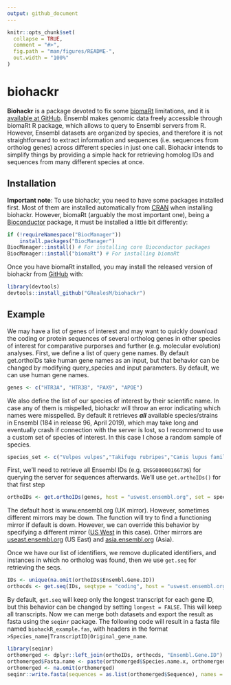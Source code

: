 ```yaml
---
output: github_document
---
```


<!-- README.md is generated from README.Rmd. Please edit that file -->

```r
knitr::opts_chunk$set(
  collapse = TRUE,
  comment = "#>",
  fig.path = "man/figures/README-",
  out.width = "100%"
)
```
# biohackr

<!-- badges: start -->
<!-- badges: end -->

**Biohackr** is a package devoted to fix some [biomaRt](https://bioconductor.org/packages/release/bioc/html/biomaRt.html) limitations, and it is [available at GitHub](https://github.com/GRealesM/biohackr/).
Ensembl makes genomic data freely accessible through biomaRt R package, which allows to query to Ensembl servers from R. However, Ensembl datasets are organized by species, and therefore it is not straightforward to extract information and sequences (i.e. sequences from ortholog genes) across different species in just one call. 
Biohackr intends to simplify things by providing a simple hack for retrieving homolog IDs and sequences from many different species at once.

## Installation

**Important note**: To use biohackr, you need to have some packages installed first. Most of them are installed automatically from [CRAN](https://cran.r-project.org/) when installing biohackr. However, biomaRt (arguably the most important one), being a [Bioconductor](https://bioconductor.org) package, it must be installed a little bit differently:

```r
if (!requireNamespace("BiocManager"))
    install.packages("BiocManager")
BiocManager::install() # For installing core Bioconductor packages
BiocManager::install("biomaRt") # For installing biomaRt
```

Once you have biomaRt installed, you may install the released version of biohackr from [GitHub](https://github.com/GRealesM/) with:

``` r
library(devtools)
devtools::install_github("GRealesM/biohackr")
```

## Example

We may have a list of genes of interest and may want to quickly download the coding or protein sequences of several ortholog genes in other species of interest for comparative purporses and further (e.g. molecular evolution) analyses. 
First, we define a list of query gene names. By default get.orthoIDs take human gene names as an input, but that behavior can be changed by modifying query_species and input parameters. By default, we can use human gene names.
```r
genes <- c("HTR3A", "HTR3B", "PAX9", "APOE")
```
We also define the list of our species of interest by their scientific name. In case any of them is mispelled, biohackr will throw an error indicating which names were misspelled. By default it retrieves **_all_** available species/strains in Ensembl (184 in release 96, April 2019), which may take long and eventually crash if connection with the server is lost, so I recommend to use a custom set of species of interest. In this case I chose a random sample of species.

```r
species_set <- c("Vulpes vulpes","Takifugu rubripes","Canis lupus familiaris","Rhinopithecus bieti","Anser brachyrhynchus","Coturnix japonica","Peromyscus maniculatus bairdii","Urocitellus parryii","Canis lupus dingo","Ochotona princeps","Chinchilla lanigera")
```
First, we'll need to retrieve all Ensembl IDs (e.g. `ENSG00000166736`) for querying the server for sequences afterwards. We'll use `get.orthoIDs()` for that first step
```r
orthoIDs <- get.orthoIDs(genes, host = "uswest.ensembl.org", set = species_set)
```
The default host is www.ensembl.org (UK mirror). However, sometimes different mirrors may be down. The function will try to find a functioning mirror if default is down. However, we can override this behavior by specifying a different mirror ([US West](https://uswest.ensembl.org) in this case). Other mirrors are [useast.ensembl.org](https://useast.ensembl.org) (US East) and [asia.ensembl.org](https://asia.ensembl.org) (Asia).

Once we have our list of identifiers, we remove duplicated identifiers, and instances in which no ortholog was found, then we use `get.seq` for retrieving the seqs.
```r
IDs <- unique(na.omit(orthoIDs$Ensembl.Gene.ID))
orthocds <- get.seq(IDs, seqtype = "coding", host = "uswest.ensembl.org")
```
By default, `get.seq` will keep only the longest transcript for each gene ID, but this behavior can be changed by setting `longest = FALSE`. This will keep all transcripts.
Now we can merge both datasets and export the result as fasta using the `seqinr` package. The following code will result in a fasta file named `biohackR_example.fas`, with headers in the format `>Species_name|TranscriptID|Original_gene_name`.
```r
library(seqinr)
orthomerged <- dplyr::left_join(orthoIDs, orthocds, "Ensembl.Gene.ID")
orthomerged$Fasta.name <- paste(orthomerged$Species.name.x, orthomerged$Ensembl.Transcript.ID, orthomerged$Gene.name, sep = "|")
orthomerged <- na.omit(orthomerged)
seqinr::write.fasta(sequences = as.list(orthomerged$Sequence), names = orthomerged$Fasta.name, file.out = "biohackR_example.fas")
```
